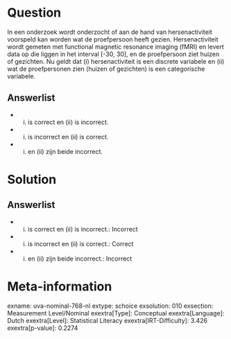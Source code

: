 Question
========

In een onderzoek wordt onderzocht of aan de hand van hersenactiviteit
voorspeld kan worden wat de proefpersoon heeft gezien. Hersenactiviteit
wordt gemeten met functional magnetic resonance imaging (fMRI) en levert
data op die liggen in het interval \[-30, 30\], en de proefpersoon ziet
huizen of gezichten. Nu geldt dat (i) hersenactiviteit is een discrete
variabele en (ii) wat de proefpersonen zien (huizen of gezichten) is een
categorische variabele.

Answerlist
----------

* (i) is correct en (ii) is incorrect.
* (i) is incorrect en (ii) is correct.
* (i) en (ii) zijn beide incorrect.

Solution
========

Answerlist
----------

* (i) is correct en (ii) is incorrect.: Incorrect
* (i) is incorrect en (ii) is correct.: Correct
* (i) en (ii) zijn beide incorrect.: Incorrect

Meta-information
================
exname: uva-nominal-768-nl
extype: schoice
exsolution: 010
exsection: Measurement Level/Nominal
exextra[Type]: Conceptual
exextra[Language]: Dutch
exextra[Level]: Statistical Literacy
exextra[IRT-Difficulty]: 3.426
exextra[p-value]: 0.2274

